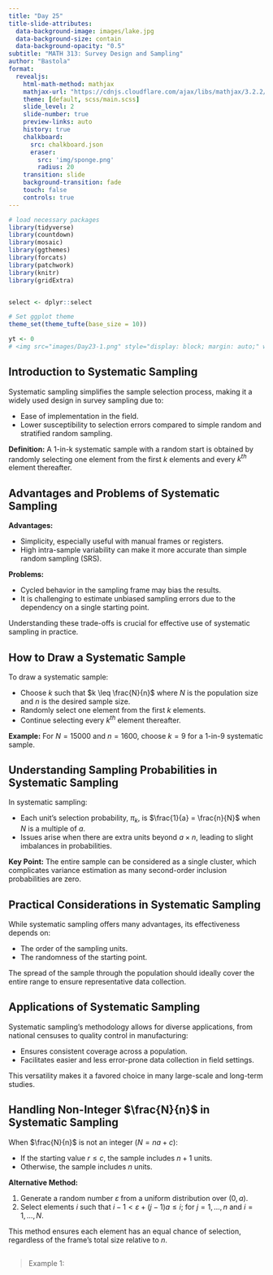 ```yaml
---
title: "Day 25"
title-slide-attributes:
  data-background-image: images/lake.jpg
  data-background-size: contain
  data-background-opacity: "0.5"
subtitle: "MATH 313: Survey Design and Sampling"
author: "Bastola"
format:
  revealjs:
    html-math-method: mathjax
    mathjax-url: "https://cdnjs.cloudflare.com/ajax/libs/mathjax/3.2.2/MathJax.js"
    theme: [default, scss/main.scss]
    slide_level: 2
    slide-number: true
    preview-links: auto
    history: true
    chalkboard: 
      src: chalkboard.json
      eraser:
        src: 'img/sponge.png'
        radius: 20
    transition: slide
    background-transition: fade    
    touch: false
    controls: true
---
```


```r
# load necessary packages
library(tidyverse)
library(countdown)
library(mosaic)
library(ggthemes)
library(forcats)
library(patchwork)
library(knitr)
library(gridExtra)


select <- dplyr::select

# Set ggplot theme
theme_set(theme_tufte(base_size = 10))

yt <- 0
# <img src="images/Day23-1.png" style="display: block; margin: auto;" width="60%"  loading="lazy" decoding="async">

```


## Introduction to Systematic Sampling {.font80}

::: cle6

Systematic sampling simplifies the sample selection process, making it a widely used design in survey sampling due to:

- Ease of implementation in the field.
- Lower susceptibility to selection errors compared to simple random and stratified random sampling.

**Definition:** A 1-in-k systematic sample with a random start is obtained by randomly selecting one element from the first $k$ elements and every $k^{th}$ element thereafter.

:::


## Advantages and Problems of Systematic Sampling {.font70}

::: cle7

**Advantages:**

- Simplicity, especially useful with manual frames or registers.
- High intra-sample variability can make it more accurate than simple random sampling (SRS).

**Problems:**

- Cycled behavior in the sampling frame may bias the results.
- It is challenging to estimate unbiased sampling errors due to the dependency on a single starting point.


Understanding these trade-offs is crucial for effective use of systematic sampling in practice.
:::

## How to Draw a Systematic Sample {.font80}

::: cle8

To draw a systematic sample:

- Choose $k$ such that $k \leq \frac{N}{n}$ where $N$ is the population size and $n$ is the desired sample size.
- Randomly select one element from the first $k$ elements.
- Continue selecting every $k^{th}$ element thereafter.

**Example:** For $N=15000$ and $n=1600$, choose $k=9$ for a 1-in-9 systematic sample.
:::


## Understanding Sampling Probabilities in Systematic Sampling {.font80}

::: cle5

In systematic sampling:

- Each unit's selection probability, $\pi_k$, is $\frac{1}{a} = \frac{n}{N}$ when $N$ is a multiple of $a$.
- Issues arise when there are extra units beyond $a \times n$, leading to slight imbalances in probabilities.

**Key Point:** The entire sample can be considered as a single cluster, which complicates variance estimation as many second-order inclusion probabilities are zero.

:::

## Practical Considerations in Systematic Sampling {.font80}

::: cle8

While systematic sampling offers many advantages, its effectiveness depends on:

- The order of the sampling units.
- The randomness of the starting point.

The spread of the sample through the population should ideally cover the entire range to ensure representative data collection.

:::

## Applications of Systematic Sampling {.font80}

::: cle8

Systematic sampling's methodology allows for diverse applications, from national censuses to quality control in manufacturing:

- Ensures consistent coverage across a population.
- Facilitates easier and less error-prone data collection in field settings.

This versatility makes it a favored choice in many large-scale and long-term studies.

:::


## Handling Non-Integer $\frac{N}{n}$ in Systematic Sampling {.font70}

::: cle4

When $\frac{N}{n}$ is not an integer ($N = na + c$):

- If the starting value $r \leq c$, the sample includes $n+1$ units.
- Otherwise, the sample includes $n$ units.

**Alternative Method:**

1. Generate a random number $\varepsilon$ from a uniform distribution over $(0, a)$.
2. Select elements $i$ such that $i-1 < \varepsilon + (j-1)a \leq i$; for $j = 1, \ldots, n$ and $i = 1, \ldots, N$.

This method ensures each element has an equal chance of selection, regardless of the frame's total size relative to $n$.

:::

## {.font40}

> Example 1:



##

